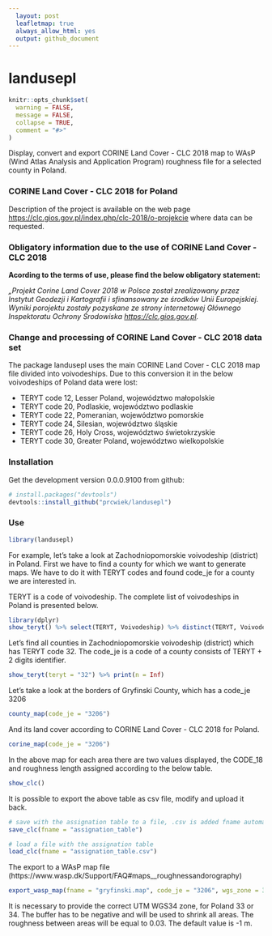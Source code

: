 ```yaml
---
  layout: post
  leafletmap: true
  always_allow_html: yes
  output: github_document
---
```

  landusepl
======

<!-- README.md is generated from README.Rmd. Please edit that file -->

```r
knitr::opts_chunk$set(
  warning = FALSE,
  message = FALSE,
  collapse = TRUE,
  comment = "#>"
)
```

Display, convert and export CORINE Land Cover - CLC 2018 map to WAsP (Wind Atlas Analysis and Application Program) roughness file for a selected county in Poland.

### CORINE Land Cover - CLC 2018 for Poland
Description of the project is available on the web page <https://clc.gios.gov.pl/index.php/clc-2018/o-projekcie> where data can be requested.

### Obligatory information due to the use of CORINE Land Cover - CLC 2018

**Acording to the terms of use, please find the below obligatory statement:**

*„Projekt Corine Land Cover 2018 w Polsce został zrealizowany przez Instytut Geodezji i Kartografii i sfinansowany ze środków Unii Europejskiej. Wyniki porojektu zostały pozyskane ze strony internetowej Głównego Inspektoratu Ochrony Środowiska <https://clc.gios.gov.pl>.*

### Change and processing of CORINE Land Cover - CLC 2018 data set

The package landusepl uses the main CORINE Land Cover - CLC 2018 map file divided into voivodeships. Due to this conversion it in the below voivodeships of Poland data were lost:

* TERYT code 12, Lesser Poland, województwo małopolskie
* TERYT code 20, Podlaskie, województwo podlaskie
* TERYT code 22, Pomeranian, województwo pomorskie
* TERYT code 24, Silesian, województwo śląskie
* TERYT code 26, Holy Cross, województwo świetokrzyskie
* TERYT code 30, Greater Poland, województwo wielkopolskie

### Installation

Get the development version 0.0.0.9100 from github:

```r
# install.packages("devtools")
devtools::install_github("prcwiek/landusepl")
```

### Use

```r
library(landusepl)
```

For example, let's take a look at Zachodniopomorskie voivodeship (district) in Poland. 
First we have to find a county for which we want to generate maps. We have to do it with TERYT codes and found code_je for a county we are 
interested in. 

TERYT is a code of voivodeship. The complete list of voivodeships in Poland is presented below.

```r
library(dplyr)
show_teryt() %>% select(TERYT, Voivodeship) %>% distinct(TERYT, Voivodeship) %>% arrange(Voivodeship)
```


Let's find all counties in Zachodniopomorskie voivodeship (district) which has TERYT code 32. The code_je is a code of a county consists of TERYT + 2 digits identifier.
```r
show_teryt(teryt = "32") %>% print(n = Inf)
```

Let's take a look at the borders of Gryfinski County, which has a code_je 3206

```r
county_map(code_je = "3206")
```

And its land cover according to CORINE Land Cover - CLC 2018 for Poland. 

```r
corine_map(code_je = "3206")
```

In the above map for each area there are two values displayed, the CODE_18 and roughness length assigned according to the below table.

```r
show_clc()
```

It is possible to export the above table as csv file, modify and upload it back.

```r
# save with the assignation table to a file, .csv is added fname automatically
save_clc(fname = "assignation_table")

# load a file with the assignation table
load_clc(fname = "assignation_table.csv")
```

The export to a WAsP map file (https://www.wasp.dk/Support/FAQ#maps__roughnessandorography)
```r
export_wasp_map(fname = "gryfinski.map", code_je = "3206", wgs_zone = 33, buffer = -1)
```
It is necessary to provide the correct UTM WGS34 zone, for Poland 33 or 34. 
The buffer has to be negative and will be used to shrink all areas. The roughness between areas will be equal to 0.03. The default value is -1 m. 

